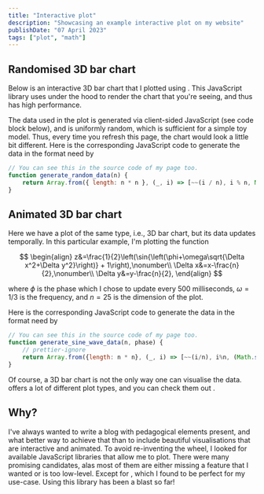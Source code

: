 ```yaml
---
title: "Interactive plot"
description: "Showcasing an example interactive plot on my website"
publishDate: "07 April 2023"
tags: ["plot", "math"]
---
```



## Randomised 3D bar chart

Below is an interactive 3D bar chart that I plotted using <BlogAnchor href="https://echarts.apache.org/" innerHTML="ECharts.js" />. This JavaScript library uses <BlogAnchor href="https://en.wikipedia.org/wiki/WebGL" innerHTML="WebGL" /> under the hood to render the chart that you're seeing, and thus has high performance.

<RandomisedBarThreeD />

The data used in the plot is generated via client-sided JavaScript (see code block below), and is uniformly random, which is sufficient for a simple toy model. Thus, every time you refresh this page, the chart would look a little bit different. Here is the corresponding JavaScript code to generate the data in the format need by <BlogAnchor href="https://echarts.apache.org/" innerHTML="ECharts.js" />

```js
// You can see this in the source code of my page too.
function generate_random_data(n) {
	return Array.from({ length: n * n }, (_, i) => [~~(i / n), i % n, Math.random()]);
}
```

## Animated 3D bar chart

Here we have a plot of the same type, i.e., 3D bar chart, but its data updates temporally. In this particular example, I'm plotting the function

$$
\begin{align}
z&=\frac{1}{2}\left(\sin{\left(\phi+\omega\sqrt{\Delta x^2+\Delta y^2}\right)} + 1\right),\nonumber\\
\Delta x&=x-\frac{n}{2},\nonumber\\
\Delta y&=y-\frac{n}{2},
\end{align}
$$

where $\phi$ is the phase which I chose to update every 500 milliseconds, $\omega=1/3$ is the frequency, and $n=25$ is the dimension of the plot.

<SineWaveBarThreeD />

Here is the corresponding JavaScript code to generate the data in the format need by <BlogAnchor href="https://echarts.apache.org/" innerHTML="ECharts.js" />

```js
// You can see this in the source code of my page too.
function generate_sine_wave_data(n, phase) {
	// prettier-ignore
	return Array.from({length: n * n}, (_, i) => [~~(i/n), i%n, (Math.sin(phase + (1/3) * Math.sqrt((~~(i/n) - n/2)**2 + ((i%n) - n/2)**2)) + 1)/2 ]);
}
```

Of course, a 3D bar chart is not the only way one can visualise the data. <BlogAnchor href="https://echarts.apache.org/" innerHTML="ECharts.js" /> offers a lot of different plot types, and you can check them out <BlogAnchor href="https://echarts.apache.org/examples/" innerHTML="here" />.

## Why?

I've always wanted to write a blog with pedagogical elements present, and what better way to achieve that than to include beautiful visualisations that are interactive and animated. To avoid re-inventing the wheel, I looked for available JavaScript libraries that allow me to plot. There were many promising candidates, alas most of them are either missing a feature that I wanted or is too low-level. Except for <BlogAnchor href="https://echarts.apache.org/" innerHTML="ECharts.js" />, which I found to be perfect for my use-case. Using this library has been a blast so far!
